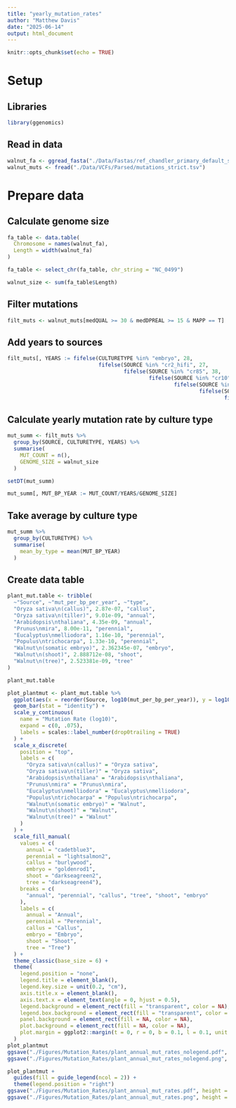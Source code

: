 ```yaml
---
title: "yearly_mutation_rates"
author: "Matthew Davis"
date: "2025-06-14"
output: html_document
---
```


```r
knitr::opts_chunk$set(echo = TRUE)
```

# Setup
## Libraries
```r
library(ggenomics)
```

## Read in data
```r
walnut_fa <- ggread_fasta("./Data/Fastas/ref_chandler_primary_default_scaffold.fasta")
walnut_muts <- fread("./Data/VCFs/Parsed/mutations_strict.tsv")
```

# Prepare data
## Calculate genome size
```r
fa_table <- data.table(
  Chromosome = names(walnut_fa),
  Length = width(walnut_fa)
)

fa_table <- select_chr(fa_table, chr_string = "NC_0499")

walnut_size <- sum(fa_table$Length)
```

## Filter mutations
```r
filt_muts <- walnut_muts[medQUAL >= 30 & medDPREAL >= 15 & MAPP == T]
```

## Add years to sources
```r
filt_muts[, YEARS := fifelse(CULTURETYPE %in% "embryo", 28,
                             fifelse(SOURCE %in% "cr2_hifi", 27,
                                     fifelse(SOURCE %in% "cr85", 38,
                                             fifelse(SOURCE %in% "cr10", 13,
                                                     fifelse(SOURCE %in% "cr13", 10,
                                                             fifelse(SOURCE %in% "cr22", 1,
                                                                     fifelse(CULTURETYPE %in% "tree", 59, NA)))))))]
```


## Calculate yearly mutation rate by culture type
```r
mut_summ <- filt_muts %>%
  group_by(SOURCE, CULTURETYPE, YEARS) %>%
  summarise(
    MUT_COUNT = n(),
    GENOME_SIZE = walnut_size
  )

setDT(mut_summ)

mut_summ[, MUT_BP_YEAR := MUT_COUNT/YEARS/GENOME_SIZE]
```

## Take average by culture type
```r
mut_summ %>%
  group_by(CULTURETYPE) %>%
  summarise(
    mean_by_type = mean(MUT_BP_YEAR)
  )
```


## Create data table
```r
plant_mut.table <- tribble(
  ~"Source", ~"mut_per_bp_per_year", ~"type",
  "Oryza sativa\n(callus)", 2.87e-07, "callus",
  "Oryza sativa\n(tiller)", 9.01e-09, "annual",
  "Arabidopsis\nthaliana", 4.35e-09, "annual",
  "Prunus\nmira", 8.00e-11, "perennial",
  "Eucalyptus\nmelliodora", 1.16e-10, "perennial",
  "Populus\ntrichocarpa", 1.33e-10, "perennial",
  "Walnut\n(somatic embryo)", 2.362345e-07, "embryo",
  "Walnut\n(shoot)", 2.888712e-08, "shoot",
  "Walnut\n(tree)", 2.523381e-09, "tree"
)

plant_mut.table

plot_plantmut <- plant_mut.table %>%
  ggplot(aes(x = reorder(Source, log10(mut_per_bp_per_year)), y = log10(mut_per_bp_per_year), fill = type)) +
  geom_bar(stat = "identity") +
  scale_y_continuous(
    name = "Mutation Rate (log10)",
    expand = c(0, .075),
    labels = scales::label_number(drop0trailing = TRUE)
  ) +
  scale_x_discrete(
    position = "top",
    labels = c(
      "Oryza sativa\n(callus)" = "Oryza sativa",
      "Oryza sativa\n(tiller)" = "Oryza sativa",
      "Arabidopsis\nthaliana" = "Arabidopsis\nthaliana",
      "Prunus\nmira" = "Prunus\nmira",
      "Eucalyptus\nmelliodora" = "Eucalyptus\nmelliodora",
      "Populus\ntrichocarpa" = "Populus\ntrichocarpa",
      "Walnut\n(somatic embryo)" = "Walnut",
      "Walnut\n(shoot)" = "Walnut",
      "Walnut\n(tree)" = "Walnut"
    ) 
  ) +
  scale_fill_manual(
    values = c(
      annual = "cadetblue3",
      perennial = "lightsalmon2",
      callus = "burlywood",
      embryo = "goldenrod1",
      shoot = "darkseagreen2",
      tree = "darkseagreen4"),
    breaks = c(
      "annual", "perennial", "callus", "tree", "shoot", "embryo"
    ),
    labels = c(
      annual = "Annual",
      perennial = "Perennial",
      callus = "Callus",
      embryo = "Embryo",
      shoot = "Shoot",
      tree = "Tree")
  ) + 
  theme_classic(base_size = 6) +
  theme(
    legend.position = "none",
    legend.title = element_blank(),
    legend.key.size = unit(0.2, "cm"),
    axis.title.x = element_blank(),
    axis.text.x = element_text(angle = 0, hjust = 0.5),
    legend.background = element_rect(fill = "transparent", color = NA),
    legend.box.background = element_rect(fill = "transparent", color = NA),
    panel.background = element_rect(fill = NA, color = NA),
    plot.background = element_rect(fill = NA, color = NA),
    plot.margin = ggplot2::margin(t = 0, r = 0, b = 0.1, l = 0.1, unit = "cm")
  )
plot_plantmut
ggsave("./Figures/Mutation_Rates/plant_annual_mut_rates_nolegend.pdf", height = 1.4, width = 4.4)
ggsave("./Figures/Mutation_Rates/plant_annual_mut_rates_nolegend.png", height = 1.4, width = 4.4)

plot_plantmut +
  guides(fill = guide_legend(ncol = 2)) +
  theme(legend.position = "right")
ggsave("./Figures/Mutation_Rates/plant_annual_mut_rates.pdf", height = 1.4, width = 4.4)
ggsave("./Figures/Mutation_Rates/plant_annual_mut_rates.png", height = 1.4, width = 4.4)
```

